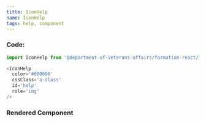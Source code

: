 ```yaml
---
title: IconHelp
name: IconHelp
tags: help, component
---
```



### Code:

```javascript
import IconHelp from '@department-of-veterans-affairs/formation-react/IconHelp'

<IconHelp
  color='#000000'
  cssClass='a-class'
  id='help'
  role='img'
/>
```

### Rendered Component

<div className="site-c-reactcomp__rendered">
  <IconHelp
    color='#000000'
    cssClass='a-class'
    id='help'
    role='img'
  />
</div>
